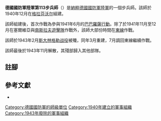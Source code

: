 {{infobox military unit
|unit_name = 德國國防軍陸軍第113步兵師
|image = 113th Infanterie Division Logo.svg
|image_size = 200
|dates = 1940年12月至1943年11月
|country = {{flag|Nazi Germany}}
|branch = [[納粹德國陸軍|陸軍]]
|type = [[步兵|步兵]]
|role =
|size = [[师_(军队)|師]]
|command_structure =
|garrison =
|garrison_label =
|nickname =
|motto =
|colors =
|colors_label =
|march =
|mascot =
|battles =
}}

'''德國國防軍陸軍第113步兵師'''（{{lang-de|'''113. Infanterie-Division'''}}）是[[納粹德國|納粹德國]][[德國國防軍|國防軍]][[納粹德國陸軍|陸軍]]的一個步兵師。該師於1940年12月在[[格拉芬沃尔|格拉芬沃尔]]組建{{cfn|Mitcham|y=2007}}。

該師組建後，首次作戰為參與1941年6月的[[巴巴羅薩行動|巴巴羅薩行動]]。除了於1941年11月至12月在塞爾維亞與[[南斯拉夫人民解放军和游击队|南斯拉夫遊擊隊]]作戰外，該師大部份時間在[[苏德战争|東線]]作戰。

該師於1943年2月[[斯大林格勒战役|斯大林格勒战役]]被殲，同年3月重建，7月調回東線繼續作戰。

該師最後於1943年11月解散，其殘部歸入其他部隊。

== 註腳 ==
{{reflist}}

== 參考文獻 ==
* {{Cite book|last=Mitcham |first=Samuel W., Jr.|author-link=Samuel W. Mitcham|title=German Order of Battle, Volume One: 1st – 290th Infantry Divisions in WWII|year=2007|publisher=Stackpole Books|location=PA; United States of America|isbn=978-0-8117-3416-5|ref={{sfnRef|Mitcham|y=2007}}}}

{{mil-stub}}
{{德國國防軍陸軍的步兵師}}
[[Category:德國國防軍的師級單位|Category:德國國防軍的師級單位]]
[[Category:1940年建立的軍事組織|Category:1940年建立的軍事組織]]
[[Category:1943年廢除的軍事組織|Category:1943年廢除的軍事組織]]